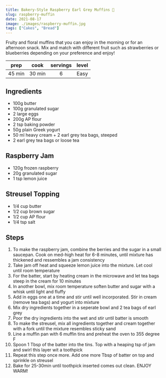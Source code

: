 ```yaml
---
title: Bakery-Style Raspberry Earl Grey Muffins 🧁
slug: raspberry-muffin
date: 2021-08-17
image: ./images/raspberry-muffin.jpg
tags: ["Cakes", "Bread"]
---
```


<StyledParagraph>Fruity and floral muffins that you can enjoy in the morning or for an afternoon snack. Mix and match with different fruit such as strawberries or blueberries depending on your preference and enjoy!</StyledParagraph>

| prep | cook | servings | level |
| :--: | :--: | :------: | :---: |
| 45 min | 30 min |  6  | Easy  |

## Ingredients

- <ListItem>100g butter</ListItem>
- <ListItem>100g granulated sugar</ListItem>
- <ListItem>2 large eggs</ListItem>
- <ListItem>200g AP flour</ListItem>
- <ListItem>2 tsp baking powder</ListItem>
- <ListItem>50g plain Greek yogurt</ListItem>
- <ListItem>50 ml heavy cream + 2 earl grey tea bags, steeped</ListItem>
- <ListItem>2 earl grey tea bags or loose tea</ListItem>

## Raspberry Jam
- <ListItem>120g frozen raspberry</ListItem>
- <ListItem>20g granulated sugar</ListItem>
- <ListItem>1 tsp lemon juice</ListItem>

## Streusel Topping
- <ListItem>1/4 cup butter</ListItem>
- <ListItem>1/2 cup brown sugar</ListItem>
- <ListItem>1/2 cup AP flour</ListItem>
- <ListItem>1/4 tsp salt</ListItem>

## Steps
1. To make the raspberry jam, combine the berries and the sugar in a small saucepan. Cook on med-high heat for 6-8 minutes, until mixture has thickened and ressembles a jam consistency 
2. Take jam off heat and squeeze lemon juice into the mixture. Let cool until room temperature 
3. For the batter, start by heating cream in the microwave and let tea bags steep in the cream for 10 minutes 
4. In another bowl, mix room temperature soften butter and sugar with a whisk until light and fluffy
5. Add in eggs one at a time and stir until well incorporated. Stir in cream (remove tea bags) and yogurt into mixture
6. Mix dry ingredients together in a seperate bowl and 2 tea bags of earl grey 
7. Poor the dry ingredients into the wet and stir until batter is smooth  
8. To make the streusel, mix all ingredients together and cream together with a fork until the mixture resembles sticky sand 
9. Line a muffin pan with 6 muffin tins and preheat the oven to 355 degree F
10. Spoon 1 Tbsp of the batter into the tins. Top with a heaping tsp of jam and swirl this layer wit a toothpick
11. Repeat this step once more. Add one more Tbsp of batter on top and sprinkle on streusel 
12. Bake for 25-30min until toothpick inserted comes out clean. ENJOY WARM! 